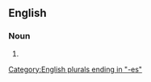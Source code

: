 {{also|air masses}}
==English==

===Noun===
{{head|en|noun form}}

# {{plural of|en|airmass}}

[[Category:English plurals ending in "-es"]]